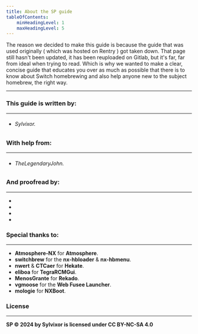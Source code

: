 ```yaml
---
title: About the SP guide
tableOfContents:
    minHeadingLevel: 1
    maxHeadingLevel: 5
---
```


The reason we decided to make this guide is because the guide that was used originally ( which was hosted on Rentry ) got taken down.
That page still hasn't been updated, it has been reuploaded on Gitlab, but it's far, far from ideal when trying to read.
Which is why we wanted to make a clear, concise guide that educates you over as much as possible that there is to know about Switch homebrewing and also help anyone new to the subject homebrew, the right way.

---

### This guide is written by:

---

- ###### Sylvixor.

### With help from:

---

- ###### TheLegendaryJohn.

### And proofread by:

---

-
-
-
-

### Special thanks to:

---

- **Atmosphere-NX** for **Atmosphere**.
- **switchbrew** for the **nx-hbloader** & **nx-hbmenu**.
- **nwert** & **CTCaer** for **Hekate**.
- **eliboa** for **TegraRCMGui**.
- **MenosGrante** for **Rekado**.
- **vgmoose** for the **Web Fusee Launcher**.
- **mologie** for **NXBoot**.

### License

---

**SP © 2024 by Sylvixor is licensed under CC BY-NC-SA 4.0**